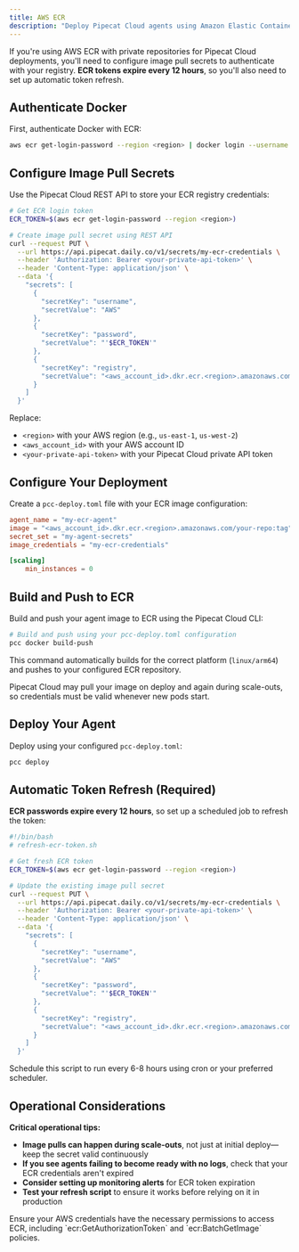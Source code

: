 ```yaml
---
title: AWS ECR
description: "Deploy Pipecat Cloud agents using Amazon Elastic Container Registry"
---
```


If you're using AWS ECR with private repositories for Pipecat Cloud deployments, you'll need to configure image pull secrets to authenticate with your registry. **ECR tokens expire every 12 hours**, so you'll also need to set up automatic token refresh.

## Authenticate Docker

First, authenticate Docker with ECR:

```bash
aws ecr get-login-password --region <region> | docker login --username AWS --password-stdin <aws_account_id>.dkr.ecr.<region>.amazonaws.com
```

## Configure Image Pull Secrets

Use the Pipecat Cloud REST API to store your ECR registry credentials:

```bash
# Get ECR login token
ECR_TOKEN=$(aws ecr get-login-password --region <region>)

# Create image pull secret using REST API
curl --request PUT \
  --url https://api.pipecat.daily.co/v1/secrets/my-ecr-credentials \
  --header 'Authorization: Bearer <your-private-api-token>' \
  --header 'Content-Type: application/json' \
  --data '{
    "secrets": [
      {
        "secretKey": "username",
        "secretValue": "AWS"
      },
      {
        "secretKey": "password",
        "secretValue": "'$ECR_TOKEN'"
      },
      {
        "secretKey": "registry",
        "secretValue": "<aws_account_id>.dkr.ecr.<region>.amazonaws.com"
      }
    ]
  }'
```

Replace:

- `<region>` with your AWS region (e.g., `us-east-1`, `us-west-2`)
- `<aws_account_id>` with your AWS account ID
- `<your-private-api-token>` with your Pipecat Cloud private API token

## Configure Your Deployment

Create a `pcc-deploy.toml` file with your ECR image configuration:

```toml
agent_name = "my-ecr-agent"
image = "<aws_account_id>.dkr.ecr.<region>.amazonaws.com/your-repo:tag"
secret_set = "my-agent-secrets"
image_credentials = "my-ecr-credentials"

[scaling]
    min_instances = 0
```

## Build and Push to ECR

Build and push your agent image to ECR using the Pipecat Cloud CLI:

```bash
# Build and push using your pcc-deploy.toml configuration
pcc docker build-push
```

This command automatically builds for the correct platform (`linux/arm64`) and pushes to your configured ECR repository.

<Note>
  Pipecat Cloud may pull your image on deploy and again during scale-outs, so
  credentials must be valid whenever new pods start.
</Note>

## Deploy Your Agent

Deploy using your configured `pcc-deploy.toml`:

```bash
pcc deploy
```

## Automatic Token Refresh (Required)

**ECR passwords expire every 12 hours**, so set up a scheduled job to refresh the token:

```bash
#!/bin/bash
# refresh-ecr-token.sh

# Get fresh ECR token
ECR_TOKEN=$(aws ecr get-login-password --region <region>)

# Update the existing image pull secret
curl --request PUT \
  --url https://api.pipecat.daily.co/v1/secrets/my-ecr-credentials \
  --header 'Authorization: Bearer <your-private-api-token>' \
  --header 'Content-Type: application/json' \
  --data '{
    "secrets": [
      {
        "secretKey": "username",
        "secretValue": "AWS"
      },
      {
        "secretKey": "password",
        "secretValue": "'$ECR_TOKEN'"
      },
      {
        "secretKey": "registry",
        "secretValue": "<aws_account_id>.dkr.ecr.<region>.amazonaws.com"
      }
    ]
  }'
```

Schedule this script to run every 6-8 hours using cron or your preferred scheduler.

## Operational Considerations

**Critical operational tips:**

- **Image pulls can happen during scale-outs**, not just at initial deploy—keep the secret valid continuously
- **If you see agents failing to become ready with no logs**, check that your ECR credentials aren't expired
- **Consider setting up monitoring alerts** for ECR token expiration
- **Test your refresh script** to ensure it works before relying on it in production

<Note>
  Ensure your AWS credentials have the necessary permissions to access ECR,
  including `ecr:GetAuthorizationToken` and `ecr:BatchGetImage` policies.
</Note>
